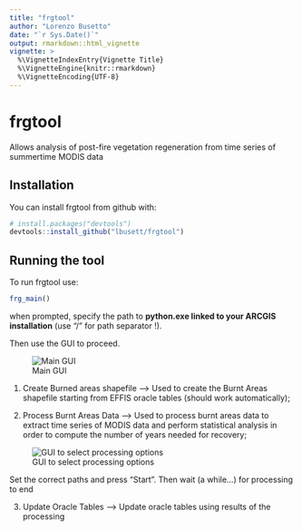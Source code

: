 ```yaml
---
title: "frgtool"
author: "Lorenzo Busetto"
date: "`r Sys.Date()`"
output: rmarkdown::html_vignette
vignette: >
  %\VignetteIndexEntry{Vignette Title}
  %\VignetteEngine{knitr::rmarkdown}
  %\VignetteEncoding{UTF-8}
---
```


# frgtool

Allows analysis of post-fire vegetation regeneration from time series of summertime MODIS data

## Installation

You can install frgtool from github with:

```r
# install.packages("devtools")
devtools::install_github("lbusett/frgtool")
```

## Running the tool

To run frgtool use:

```r
frg_main()
```

when prompted, specify the path to __python.exe linked to your ARCGIS installation__
(use "/" for path separator !). 

Then use the GUI to proceed. 

![Main GUI](../img/Capture.PNG)

1. Create Burned areas shapefile --> Used to create the Burnt Areas shapefile
  starting from EFFIS oracle tables (should work automatically);
  
2. Process Burnt Areas Data --> Used to process burnt areas data to extract time
  series of MODIS data and perform statistical analysis in order to compute the 
  number of years needed for recovery; 
  
![GUI to select processing options](../img/Capture2.PNG)  

Set the correct paths and press "Start". Then wait (a while...) for processing
to end
  
3. Update Oracle Tables --> Update oracle tables using results of the processing

